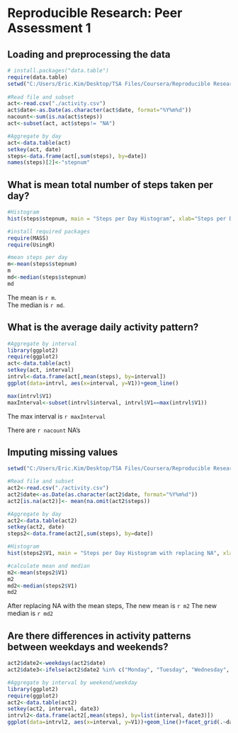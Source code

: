 # Reproducible Research: Peer Assessment 1


## Loading and preprocessing the data
```r
# install.packages("data.table")
require(data.table)
setwd("C:/Users/Eric.Kim/Desktop/TSA Files/Coursera/Reproducible Research")
 
#Read file and subset
act<-read.csv("./activity.csv")
act$date<-as.Date(as.character(act$date, format="%Y%m%d"))
nacount<-sum(is.na(act$steps))
act<-subset(act, act$steps!= "NA")

#Aggregate by day
act<-data.table(act)
setkey(act, date)
steps<-data.frame(act[,sum(steps), by=date])
names(steps)[2]<-"stepnum"

```
## What is mean total number of steps taken per day?
```r
#Histogram
hist(steps$stepnum, main = "Steps per Day Histogram", xlab="Steps per Day")
```

```r
#install required packages
require(MASS)
require(UsingR)
```

```r
#mean steps per day
m<-mean(steps$stepnum)
m
md<-median(steps$stepnum)
md
```


The mean is `r m`.  
The median is `r md`.  

## What is the average daily activity pattern?
```r
#Aggregate by interval
library(ggplot2)
require(ggplot2)
act<-data.table(act)
setkey(act, interval)
intrvl<-data.frame(act[,mean(steps), by=interval])
ggplot(data=intrvl, aes(x=interval, y=V1))+geom_line()
```

```r
max(intrvl$V1)
maxInterval<-subset(intrvl$interval, intrvl$V1==max(intrvl$V1))
```

The max interval is `r maxInterval`

There are `r nacount` NA's

## Imputing missing values
```r
setwd("C:/Users/Eric.Kim/Desktop/TSA Files/Coursera/Reproducible Research")

#Read file and subset
act2<-read.csv("./activity.csv")
act2$date<-as.Date(as.character(act2$date, format="%Y%m%d"))
act2[is.na(act2)]<- mean(na.omit(act2$steps))

#Aggregate by day
act2<-data.table(act2)
setkey(act2, date)
steps2<-data.frame(act2[,sum(steps), by=date])
```

```r
#Histogram
hist(steps2$V1, main = "Steps per Day Histogram with replacing NA", xlab="Steps per Day")
```

```r
#calculate mean and median
m2<-mean(steps2$V1)
m2
md2<-median(steps2$V1)
md2
```

After replacing NA with the mean steps, 
The new mean is `r m2`
The new median is `r md2`

## Are there differences in activity patterns between weekdays and weekends?
```r
act2$date2<-weekdays(act2$date)
act2$date3<-ifelse(act2$date2 %in% c("Monday", "Tuesday", "Wednesday", "Thursdsay", "Friday"), "Weekday", "Weekend")
```

```r
#Aggregate by interval by weekend/weekday
library(ggplot2)
require(ggplot2)
act2<-data.table(act2)
setkey(act2, interval, date3)
intrvl2<-data.frame(act2[,mean(steps), by=list(interval, date3)])
ggplot(data=intrvl2, aes(x=interval, y=V1))+geom_line()+facet_grid(.~date3)
```